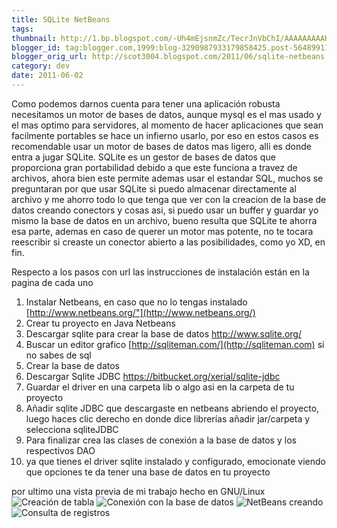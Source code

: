 ```yaml
---
title: SQLite NetBeans
tags:
thumbnail: http://1.bp.blogspot.com/-Uh4mEjsnmZc/TecrJnVbChI/AAAAAAAAAKQ/jh5bqLy2zkM/s72-c/instant%25C3%25A1nea1.png
blogger_id: tag:blogger.com,1999:blog-3290987933179858425.post-5648991122599032996
blogger_orig_url: http://scot3004.blogspot.com/2011/06/sqlite-netbeans.html
category: dev
date: 2011-06-02
---
```


Como podemos darnos cuenta para tener una aplicación robusta necesitamos un motor de bases de datos,
aunque mysql es el mas usado y el mas optimo para servidores,
al momento de hacer aplicaciones que sean facilmente portables se hace un infierno usarlo,
por eso en estos casos es recomendable usar un motor de bases de datos mas ligero, alli es donde entra a jugar SQLite.
SQLite es un gestor de bases de datos que proporciona gran portabilidad debido a que este funciona a travez de archivos,
ahora bien este permite ademas usar el estandar SQL,
muchos se preguntaran por que usar SQLite si puedo almacenar directamente al archivo
y me ahorro todo lo que tenga que ver con la creacion de la base de datos creando conectors y cosas asi,
si puedo usar un buffer y guardar yo mismo la base de datos en un archivo,
bueno resulta que SQLite te ahorra esa parte,
ademas en caso de querer un motor mas potente,
no te tocara reescribir si creaste un conector abierto a las posibilidades,
como yo XD, en fin.

Respecto a los pasos con url las instrucciones de instalación están en la pagina de cada uno

1.  Instalar Netbeans, en caso que no lo tengas instalado [http://www.netbeans.org/"](http://www.netbeans.org/)
2.  Crear tu proyecto en Java Netbeans
3.  Descargar sqlite para crear la base de datos <http://www.sqlite.org/>
4.  Buscar un editor grafico [http://sqliteman.com/](http://sqliteman.com) si no sabes de sql
5.  Crear la base de datos
6.  Descargar Sqlite JDBC <https://bitbucket.org/xerial/sqlite-jdbc>
7.  Guardar el driver en una carpeta lib o algo asi en la carpeta de tu proyecto
8.  Añadir sqlite JDBC que descargaste en netbeans abriendo el proyecto, luego haces clic derecho en donde dice librerías añadir jar/carpeta y selecciona sqliteJDBC
9.  Para finalizar crea las clases de conexión a la base de datos y los respectivos DAO
10. ya que tienes el driver sqlite instalado y configurado, emocionate viendo que opciones te da tener una base de datos en tu proyecto

por ultimo una vista previa de mi trabajo
hecho en GNU/Linux
![Creación de tabla](//1.bp.blogspot.com/-Uh4mEjsnmZc/TecrJnVbChI/AAAAAAAAAKQ/jh5bqLy2zkM/s1600/instant%25C3%25A1nea1.png)
![Conexión con la base de datos](//3.bp.blogspot.com/-ZPMDat83nvQ/TecrLV8YRxI/AAAAAAAAAKU/LY9L4uVOOlQ/s1600/instant%25C3%25A1nea2.png)
![NetBeans creando](//4.bp.blogspot.com/-qxXGsXJujfg/TecrMatevpI/AAAAAAAAAKY/1XTnmPcWNK8/s1600/instant%25C3%25A1nea3.png)
![Consulta de registros](//3.bp.blogspot.com/-sSOke2IJHco/TecrOLZnoHI/AAAAAAAAAKg/Udnsf2A9_o0/s1600/instant%25C3%25A1nea5.png)
